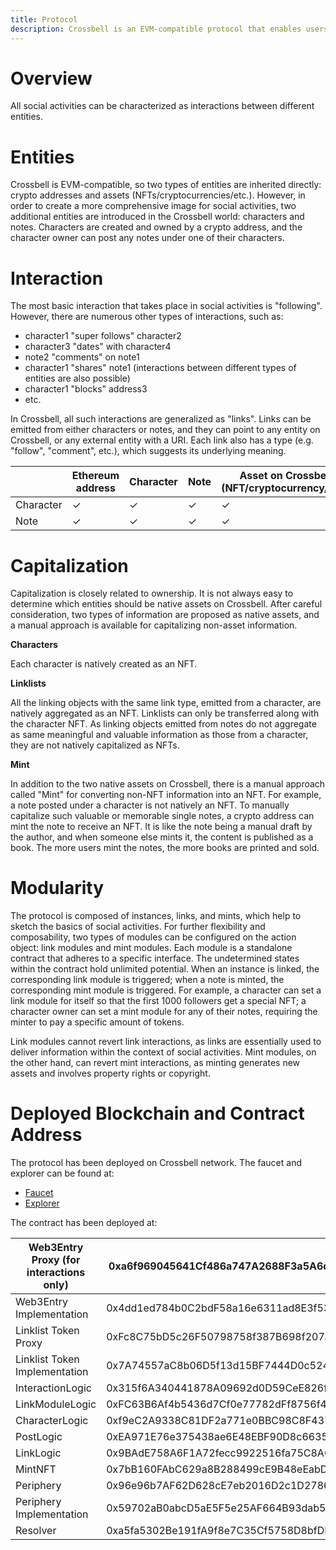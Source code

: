 ```yaml
---
title: Protocol
description: Crossbell is an EVM-compatible protocol that enables users to interact with each other through characters, notes, and native assets (NFTs/cryptocurrencies/etc.), with additional features such as link modules and mint modules to customize interactions.
---
```


# Overview

All social activities can be characterized as interactions between different entities.

# Entities

Crossbell is EVM-compatible, so two types of entities are inherited directly: crypto addresses and assets (NFTs/cryptocurrencies/etc.). However, in order to create a more comprehensive image for social activities, two additional entities are introduced in the Crossbell world: characters and notes. Characters are created and owned by a crypto address, and the character owner can post any notes under one of their characters.

# Interaction

The most basic interaction that takes place in social activities is "following". However, there are numerous other types of interactions, such as:

-  character1 "super follows" character2
-  character3 "dates" with character4
-  note2 "comments" on note1
-  character1 "shares" note1 (interactions between different types of entities are also possible)
-  character1 "blocks" address3
-  etc.

In Crossbell, all such interactions are generalized as "links". Links can be emitted from either characters or notes, and they can point to any entity on Crossbell, or any external entity with a URI. Each link also has a type (e.g. "follow", "comment", etc.), which suggests its underlying meaning.

|  | Ethereum address | Character | Note | Asset on Crossbell (NFT/cryptocurrency/etc.) | Any URI |
| --- | --- | --- | --- | --- | --- |
| Character | ✓ | ✓ | ✓ | ✓ | ✓ |
| Note | ✓ | ✓ | ✓ | ✓ | ✓ |

# Capitalization

Capitalization is closely related to ownership. It is not always easy to determine which entities should be native assets on Crossbell. After careful consideration, two types of information are proposed as native assets, and a manual approach is available for capitalizing non-asset information.

**Characters**

Each character is natively created as an NFT.

**Linklists**

All the linking objects with the same link type, emitted from a character, are natively aggregated as an NFT. Linklists can only be transferred along with the character NFT. As linking objects emitted from notes do not aggregate as same meaningful and valuable information as those from a character, they are not natively capitalized as NFTs.

**Mint**

In addition to the two native assets on Crossbell, there is a manual approach called "Mint" for converting non-NFT information into an NFT. For example, a note posted under a character is not natively an NFT. To manually capitalize such valuable or memorable single notes, a crypto address can mint the note to receive an NFT. It is like the note being a manual draft by the author, and when someone else mints it, the content is published as a book. The more users mint the notes, the more books are printed and sold.

# Modularity

The protocol is composed of instances, links, and mints, which help to sketch the basics of social activities. For further flexibility and composability, two types of modules can be configured on the action object: link modules and mint modules. Each module is a standalone contract that adheres to a specific interface. The undetermined states within the contract hold unlimited potential. When an instance is linked, the corresponding link module is triggered; when a note is minted, the corresponding mint module is triggered. For example, a character can set a link module for itself so that the first 1000 followers get a special NFT; a character owner can set a mint module for any of their notes, requiring the minter to pay a specific amount of tokens.

Link modules cannot revert link interactions, as links are essentially used to deliver information within the context of social activities. Mint modules, on the other hand, can revert mint interactions, as minting generates new assets and involves property rights or copyright.

# Deployed Blockchain and Contract Address

The protocol has been deployed on Crossbell network. The faucet and explorer can be found at:

-  [Faucet](https://faucet.crossbell.io)
-  [Explorer](https://scan.crossbell.io)

The contract has been deployed at:

| Web3Entry Proxy (for interactions only) | 0xa6f969045641Cf486a747A2688F3a5A6d43cd0D8 |
| --- | --- |
| Web3Entry Implementation | 0x4dd1ed784b0C2bdF58a16e6311ad8E3f533401e8 |
| Linklist Token Proxy | 0xFc8C75bD5c26F50798758f387B698f207a016b6A |
| Linklist Token Implementation | 0x7A74557aC8b06D5f13d15BF7444D0c524eB820D0 |
| InteractionLogic | 0x315f6A340441878A09692d0D59CeE826ff57CDBb |
| LinkModuleLogic | 0xFC63B6Af4b5436d7Cf0e77782dFf8756f42F71AD |
| CharacterLogic | 0xf9eC2A9338C81DF2a771e0BBC98C8F43787CA805 |
| PostLogic | 0xEA971E76e375438ae6E48EBF90D8c6635475a613 |
| LinkLogic | 0x9BAdE758A6F1A72fecc9922516fa75C8A624D990 |
| MintNFT | 0x7bB160FAbC629a8B288499cE9B48eEabD46CF3e1 |
| Periphery | 0x96e96b7AF62D628cE7eb2016D2c1D2786614eA73 |
| Periphery Implementation | 0x59702aB0abcD5aE5F5e25AF664B93dab59401C32 |
| Resolver | 0xa5fa5302Be191fA9f8e7C35Cf5758D8bfDF4C90f |
